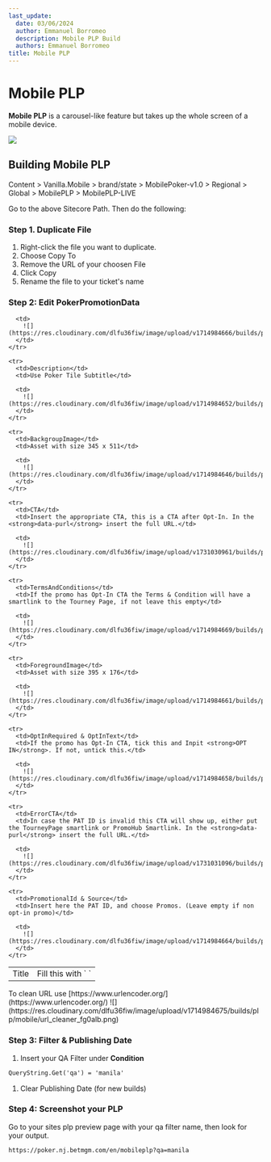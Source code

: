 ```yaml
---
last_update:
  date: 03/06/2024
  author: Emmanuel Borromeo
  description: Mobile PLP Build
  authors: Emmanuel Borromeo
title: Mobile PLP
---
```


# Mobile PLP

**Mobile PLP** is a carousel-like feature but takes up the whole screen of a mobile device.

<img src="https://res.cloudinary.com/dlfu36fiw/image/upload/v1714984672/builds/plp/mobile/sample_masx3m.png" className="mx-auto" />

## Building Mobile PLP

<Admonition type="info" title="Sitecore Path">
  Content > Vanilla.Mobile > brand/state > MobilePoker-v1.0 > Regional > Global > MobilePLP > MobilePLP-LIVE
</Admonition>

Go to the above Sitecore Path. Then do the following:

### Step 1. Duplicate File

1. Right-click the file you want to duplicate.
2. Choose Copy To
3. Remove the URL of your choosen File
4. Click Copy
5. Rename the file to your ticket's name

### Step 2: Edit PokerPromotionData

<table>
  <tbody>
    <tr>
      <td>Title</td>
      <td>Fill this with `&nbsp;`</td>

      <td>
        ![](https://res.cloudinary.com/dlfu36fiw/image/upload/v1714984666/builds/plp/mobile/mobi_plp_title_iegsgl.png)
      </td>
    </tr>

    <tr>
      <td>Description</td>
      <td>Use Poker Tile Subtitle</td>

      <td>
        ![](https://res.cloudinary.com/dlfu36fiw/image/upload/v1714984652/builds/plp/mobile/mobi_plp_desc_eumr1d.png)
      </td>
    </tr>

    <tr>
      <td>BackgroupImage</td>
      <td>Asset with size 345 x 511</td>

      <td>
        ![](https://res.cloudinary.com/dlfu36fiw/image/upload/v1714984646/builds/plp/mobile/mobi_plp_bg_bkgwim.png)
      </td>
    </tr>

    <tr>
      <td>CTA</td>
      <td>Insert the appropriate CTA, this is a CTA after Opt-In. In the <strong>data-purl</strong> insert the full URL.</td>

      <td>
        ![](https://res.cloudinary.com/dlfu36fiw/image/upload/v1731030961/builds/plp/mobile/mobile_plp_cta_tp4_lhhozs.png)
      </td>
    </tr>

    <tr>
      <td>TermsAndConditions</td>
      <td>If the promo has Opt-In CTA the Terms & Condition will have a smartlink to the Tourney Page, if not leave this empty</td>

      <td>
        ![](https://res.cloudinary.com/dlfu36fiw/image/upload/v1714984669/builds/plp/mobile/mobi_plp_tnc_gjfk90.png)
      </td>
    </tr>

    <tr>
      <td>ForegroundImage</td>
      <td>Asset with size 395 x 176</td>

      <td>
        ![](https://res.cloudinary.com/dlfu36fiw/image/upload/v1714984661/builds/plp/mobile/mobi_plp_png_khtlxm.png)
      </td>
    </tr>

    <tr>
      <td>OptInRequired & OptInText</td>
      <td>If the promo has Opt-In CTA, tick this and Inpit <strong>OPT IN</strong>. If not, untick this.</td>

      <td>
        ![](https://res.cloudinary.com/dlfu36fiw/image/upload/v1714984658/builds/plp/mobile/mobi_plp_opt_in_cgblf8.png)
      </td>
    </tr>

    <tr>
      <td>ErrorCTA</td>
      <td>In case the PAT ID is invalid this CTA will show up, either put the TourneyPage smartlink or PromoHub Smartlink. In the <strong>data-purl</strong> insert the full URL.</td>

      <td>
        ![](https://res.cloudinary.com/dlfu36fiw/image/upload/v1731031096/builds/plp/mobile/mobile_plp_errorcta_ojnmmw.png)
      </td>
    </tr>

    <tr>
      <td>PromotionalId & Source</td>
      <td>Insert here the PAT ID, and choose Promos. (Leave empty if non opt-in promo)</td>

      <td>
        ![](https://res.cloudinary.com/dlfu36fiw/image/upload/v1714984664/builds/plp/mobile/mobi_plp_promos_sa95nk.png)
      </td>
    </tr>
  </tbody>
</table>

<Admonition type="tip" title="URL Cleaner">
  To clean URL use [https://www.urlencoder.org/](https://www.urlencoder.org/)
  ![](https://res.cloudinary.com/dlfu36fiw/image/upload/v1714984675/builds/plp/mobile/url_cleaner_fg0alb.png)
</Admonition>

### Step 3: Filter & Publishing Date

1. Insert your QA Filter under **Condition**

```html
QueryString.Get('qa') = 'manila'
```

1. Clear Publishing Date (for new builds)

### Step 4: Screenshot your PLP

Go to your sites plp preview page with your qa filter name, then look for your output.

```html
https://poker.nj.betmgm.com/en/mobileplp?qa=manila
```
